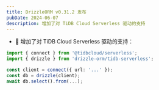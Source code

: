 ```yaml
---
title: DrizzleORM v0.31.2 发布
pubDate: 2024-06-07
description: 增加了对 TiDB Cloud Serverless 驱动的支持
---
```


- 🎉 增加了对 TiDB Cloud Serverless 驱动的支持：

```ts
import { connect } from '@tidbcloud/serverless';
import { drizzle } from 'drizzle-orm/tidb-serverless';

const client = connect({ url: '...' });
const db = drizzle(client);
await db.select().from(...);
```
